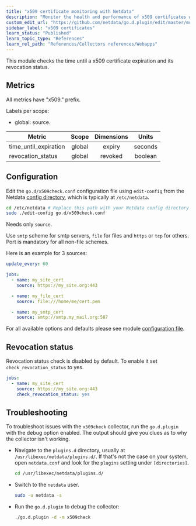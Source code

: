 ```yaml
---
title: "x509 certificate monitoring with Netdata"
description: "Monitor the health and performance of x509 certificates with zero configuration, per-second metric granularity, and interactive visualizations."
custom_edit_url: "https://github.com/netdata/go.d.plugin/edit/master/modules/x509check/README.md"
sidebar_label: "x509 certificates"
learn_status: "Published"
learn_topic_type: "References"
learn_rel_path: "References/Collectors references/Webapps"
---
```



This module checks the time until a x509 certificate expiration and its revocation status.

## Metrics

All metrics have "x509." prefix.

Labels per scope:

- global: source.

| Metric                | Scope  | Dimensions |  Units  |
|-----------------------|:------:|:----------:|:-------:|
| time_until_expiration | global |   expiry   | seconds |
| revocation_status     | global |  revoked   | boolean |

## Configuration

Edit the `go.d/x509check.conf` configuration file using `edit-config` from the
Netdata [config directory](https://learn.netdata.cloud/docs/configure/nodes), which is typically at `/etc/netdata`.

```bash
cd /etc/netdata # Replace this path with your Netdata config directory
sudo ./edit-config go.d/x509check.conf
```

Needs only `source`.

Use `smtp` scheme for smtp servers, `file` for files and `https` or `tcp` for others. Port is mandatory for all non-file
schemes.

Here is an example for 3 sources:

```yaml
update_every: 60

jobs:
  - name: my_site_cert
    source: https://my_site.org:443

  - name: my_file_cert
    source: file:///home/me/cert.pem

  - name: my_smtp_cert
    source: smtp://smtp.my_mail.org:587
```

For all available options and defaults please see
module [configuration file](https://github.com/netdata/go.d.plugin/blob/master/config/go.d/x509check.conf).

## Revocation status

Revocation status check is disabled by default. To enable it set `check_revocation_status` to yes.

```yaml
jobs:
  - name: my_site_cert
    source: https://my_site.org:443
    check_revocation_status: yes
```

## Troubleshooting

To troubleshoot issues with the `x509check` collector, run the `go.d.plugin` with the debug option enabled. The output
should give you clues as to why the collector isn't working.

- Navigate to the `plugins.d` directory, usually at `/usr/libexec/netdata/plugins.d/`. If that's not the case on
  your system, open `netdata.conf` and look for the `plugins` setting under `[directories]`.

  ```bash
  cd /usr/libexec/netdata/plugins.d/
  ```

- Switch to the `netdata` user.

  ```bash
  sudo -u netdata -s
  ```

- Run the `go.d.plugin` to debug the collector:

  ```bash
  ./go.d.plugin -d -m x509check
  ```
